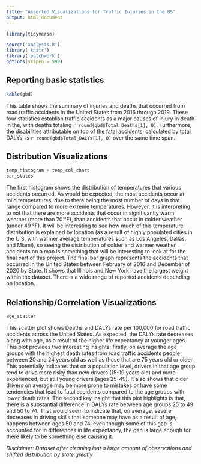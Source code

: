 ```yaml
---
title: "Assorted Visualizations for Traffic Injuries in the US"
output: html_document
---
```


```r
library(tidyverse)

source('analysis.R')
library('knitr')
library('patchwork')
options(scipen = 999)
```


## Reporting basic statistics

```r
kable(gbd)
```

This table shows the summary of injuries and deaths that occurred from road traffic accidents in the United States from 2016 through 2019. These four statistics establish traffic accidents as a major causes of injury in death in the, with deaths totaling `r round(gbd$Total_Deaths[1], 0)`. Furthermore, the disabilities attributable on top of the fatal accidents, calculated by total DALYs, is `r round(gbd$Total_DALYs[1], 0)` over the same time span.

## Distribution Visualizations

```r
temp_histogram + temp_col_chart
bar_states
```

The first histogram shows the distribution of temperatures that various accidents occurred. As would be expected, the most accidents occur at mild temperatures, due to there being the most number of days in that range compared to more extreme temperatures. However, it is interpreting to not that there are more accidents that occur in significantly warm weather (more than 70 °F), than accidents that occur in colder weather (under 49 °F). It will be interesting to see how much of this temperature distribution is explained by location (as a result of highly populated cities in the U.S. with warmer average temperatures such as Los Angeles, Dallas, and Miami), so seeing the distribution of colder and warmer weather accidents on a map is something that will be interesting to look at for the final part of this project. 
The final bar graph represents the accidents that occurred in the United States between February of 2016 and December of 2020 by State. It shows that Illinois and New York have the largest weight within the dataset. There is a wide range of reported accidents depending on location. 


## Relationship/Correlation Visualizations

```r
age_scatter
```

This scatter plot shows Deaths and DALYs rate per 100,000 for road traffic accidents across the United States. As expected, the DALYs rate decreases along with age, as a result of the higher life expectancy at younger ages. This plot provides two interesting insights; firstly, on average the age groups with the highest death rates from road traffic accidents people between 20 and 24 years old as well as those that are 75 years old or older. This potentially indicates that on a population level, drivers in that age group tend to drive more risky than new drivers (15-19 years old) and more experienced, but still young drivers (ages 25-49). It also shows that older drivers on average may be more prone to mistakes or have some tendencies that lead to fatal accidents compared to the age groups with lower death rates. The second key insight that this plot highlights is that, there is a substantial difference in DALYs rate between age groups 25 to 49 and 50 to 74. That would seem to indicate that, on average, severe decreases in driving skills that someone may have as a result of age, happens between ages 50 and 74, even though some of this gap is accounted for in differences in life expectancy, the gap is large enough for there likely to be something else causing it.

*Disclaimer: Dataset after cleaning lost a large amount of observations and shifted distribution by state greatly*